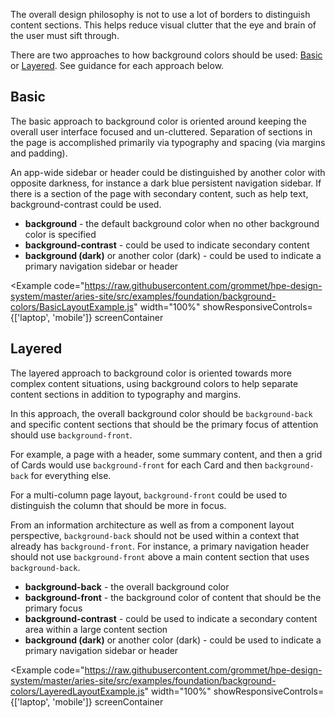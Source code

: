 
The overall design philosophy is not to use a lot of borders to distinguish content sections. This helps reduce visual clutter that the eye and brain of the user must sift through.

There are two approaches to how background colors should be used: [Basic](#basic) or [Layered](#layered). See guidance for each approach below.

## Basic

The basic approach to background color is oriented around keeping the overall user interface focused and un-cluttered. Separation of sections in the page is accomplished primarily via typography and spacing (via margins and padding).

An app-wide sidebar or header could be distinguished by another color with opposite darkness, for instance a dark blue persistent navigation sidebar. If there is a section of the page with secondary content, such as help text, background-contrast could be used.

- **background** - the default background color when no other background color is specified
- **background-contrast** - could be used to indicate secondary content
- **background (dark)** or another color (dark) - could be used to indicate a primary navigation sidebar or header

<Example
  code="https://raw.githubusercontent.com/grommet/hpe-design-system/master/aries-site/src/examples/foundation/background-colors/BasicLayoutExample.js"
  width="100%"
  showResponsiveControls={['laptop', 'mobile']}
  screenContainer
>
  <BasicLayoutExample />
</Example>

## Layered

The layered approach to background color is oriented towards more complex content situations, using background colors to help separate content sections in addition to typography and margins.

In this approach, the overall background color should be `background-back` and specific content sections that should be the primary focus of attention should use `background-front`.

For example, a page with a header, some summary content, and then a grid of Cards would use `background-front` for each Card and then `background-back` for everything else.

For a multi-column page layout, `background-front` could be used to distinguish the column that should be more in focus.

From an information architecture as well as from a component layout perspective, `background-back` should not be used within a context that already has `background-front`. For instance, a primary navigation header should not use `background-front` above a main content section that uses `background-back`.

- **background-back** - the overall background color
- **background-front** - the background color of content that should be the primary focus
- **background-contrast** - could be used to indicate a secondary content area within a large content section
- **background (dark)** or another color (dark) - could be used to indicate a primary navigation sidebar or header

<Example
  code="https://raw.githubusercontent.com/grommet/hpe-design-system/master/aries-site/src/examples/foundation/background-colors/LayeredLayoutExample.js"
  width="100%"
  showResponsiveControls={['laptop', 'mobile']}
  screenContainer
>
  <LayeredLayoutExample />
</Example>
